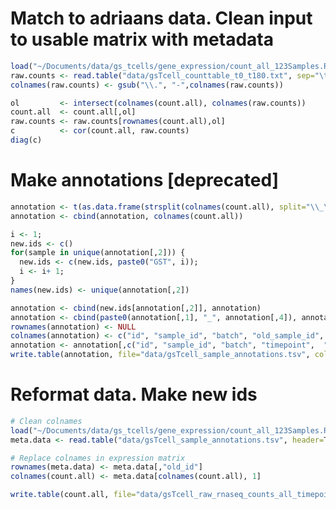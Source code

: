 # Match to adriaans data. Clean input to usable matrix with metadata
```r
load("~/Documents/data/gs_tcells/gene_expression/count_all_123Samples.Rdata")
raw.counts <- read.table("data/gsTcell_counttable_t0_t180.txt", sep="\t")
colnames(raw.counts) <- gsub("\\.", "-",colnames(raw.counts))

ol         <- intersect(colnames(count.all), colnames(raw.counts))
count.all  <- count.all[,ol]
raw.counts <- raw.counts[rownames(count.all),ol]
c          <- cor(count.all, raw.counts)
diag(c)
```

# Make annotations [deprecated]
```r
annotation <- t(as.data.frame(strsplit(colnames(count.all), split="\\_\\_")))
annotation <- cbind(annotation, colnames(count.all))

i <- 1;
new.ids <- c()
for(sample in unique(annotation[,2])) {
  new.ids <- c(new.ids, paste0("GST", i));
  i <- i+ 1;
}
names(new.ids) <- unique(annotation[,2])

annotation <- cbind(new.ids[annotation[,2]], annotation)
annotation <- cbind(paste0(annotation[,1], "_", annotation[,4]), annotation)
rownames(annotation) <- NULL
colnames(annotation) <- c("id", "sample_id", "batch", "old_sample_id", "timepoint", "old_id")
annotation <- annotation[,c("id", "sample_id", "batch", "timepoint",  "old_sample_id", "old_id")]
write.table(annotation, file="data/gsTcell_sample_annotations.tsv", col.names = T, row.names = F, quote=F, sep="\t")
```

# Reformat data. Make new ids
```r
# Clean colnames
load("~/Documents/data/gs_tcells/gene_expression/count_all_123Samples.Rdata")
meta.data <- read.table("data/gsTcell_sample_annotations.tsv", header=T, stringsAsFactors = F, sep="\t")

# Replace colnames in expression matrix
rownames(meta.data) <- meta.data[,"old_id"]
colnames(count.all) <- meta.data[colnames(count.all), 1]

write.table(count.all, file="data/gsTcell_raw_rnaseq_counts_all_timepoints.tsv", col.names=NA, row.names=T, quote=F, sep="\t")
```
